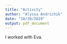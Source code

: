 ```yaml
---
title: "Activity"
author: "Alyssa Andrichik"
date: "10/30/2019"
output: pdf_document
---
```

I worked with Eva. 